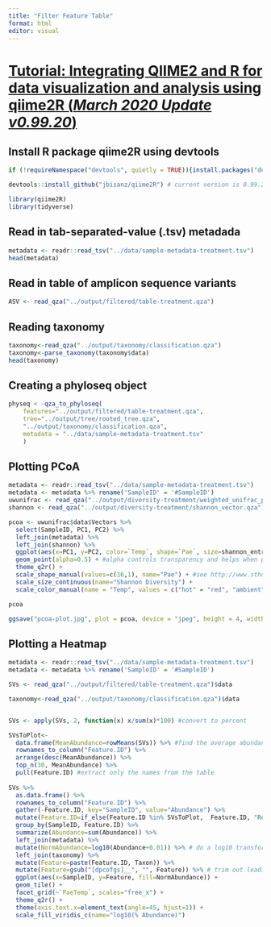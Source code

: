 ```yaml
---
title: "Filter Feature Table"
format: html
editor: visual
---
```


# [Tutorial: Integrating QIIME2 and R for data visualization and analysis using qiime2R (*March 2020 Update v0.99.20*)](https://forum.qiime2.org/t/tutorial-integrating-qiime2-and-r-for-data-visualization-and-analysis-using-qiime2r/4121/1)

## Install R package qiime2R using devtools

```r
if (!requireNamespace("devtools", quietly = TRUE)){install.packages("devtools")}

devtools::install_github("jbisanz/qiime2R") # current version is 0.99.20
```

```r
library(qiime2R)
library(tidyverse)
```

## Read in tab-separated-value (.tsv) metadada

```r
metadata <- readr::read_tsv("../data/sample-metadata-treatment.tsv")
head(metadata)
```

## Read in table of amplicon sequence variants

```r
ASV <- read_qza("../output/filtered/table-treatment.qza")
```

## Reading taxonomy

```r
taxonomy<-read_qza("../output/taxonomy/classification.qza")
taxonomy<-parse_taxonomy(taxonomy$data)
head(taxonomy)

```

## Creating a phyloseq object

```r
physeq < -qza_to_phyloseq(
    features="../output/filtered/table-treatment.qza",
    tree="../output/tree/rooted_tree.qza",
    "../output/taxonomy/classification.qza",
    metadata = "../data/sample-metadata-treatment.tsv"
    )

```

## Plotting PCoA

```r
metadata <- readr::read_tsv("../data/sample-metadata-treatment.tsv")
metadata <- metadata %>% rename('SampleID' = '#SampleID') 
uwunifrac <- read_qza("../output/diversity-treatment/weighted_unifrac_pcoa_results.qza")
shannon <- read_qza("../output/diversity-treatment/shannon_vector.qza")$data %>% rownames_to_column("SampleID") 

pcoa <- uwunifrac$data$Vectors %>%
  select(SampleID, PC1, PC2) %>%
  left_join(metadata) %>%
  left_join(shannon) %>%
  ggplot(aes(x=PC1, y=PC2, color=`Temp`, shape=`Pae`, size=shannon_entropy)) +
  geom_point(alpha=0.5) + #alpha controls transparency and helps when points are overlapping
  theme_q2r() +
  scale_shape_manual(values=c(16,1), name="Pae") + #see http://www.sthda.com/sthda/RDoc/figure/graphs/r-plot-pch-symbols-points-in-r.png for numeric shape codes
  scale_size_continuous(name="Shannon Diversity") +
  scale_color_manual(name = "Temp", values = c("hot" = "red", "ambient" = "blue"))

pcoa

ggsave("pcoa-plot.jpg", plot = pcoa, device = "jpeg", height = 4, width = 5)
```

## Plotting a Heatmap

```r
metadata <- readr::read_tsv("../data/sample-metadata-treatment.tsv")
metadata <- metadata %>% rename('SampleID' = '#SampleID') 

SVs <- read_qza("../output/filtered/table-treatment.qza")$data

taxonomy<-read_qza("../output/taxonomy/classification.qza")$data


SVs <- apply(SVs, 2, function(x) x/sum(x)*100) #convert to percent

SVsToPlot<-  
  data.frame(MeanAbundance=rowMeans(SVs)) %>% #find the average abundance of a SV
  rownames_to_column("Feature.ID") %>%
  arrange(desc(MeanAbundance)) %>%
  top_n(30, MeanAbundance) %>%
  pull(Feature.ID) #extract only the names from the table
  
SVs %>%
  as.data.frame() %>%
  rownames_to_column("Feature.ID") %>%
  gather(-Feature.ID, key="SampleID", value="Abundance") %>%
  mutate(Feature.ID=if_else(Feature.ID %in% SVsToPlot,  Feature.ID, "Remainder")) %>% #flag features to be collapsed
  group_by(SampleID, Feature.ID) %>%
  summarize(Abundance=sum(Abundance)) %>%
  left_join(metadata) %>%
  mutate(NormAbundance=log10(Abundance+0.01)) %>% # do a log10 transformation after adding a 0.01% pseudocount. Could also add 1 read before transformation to percent
  left_join(taxonomy) %>%
  mutate(Feature=paste(Feature.ID, Taxon)) %>%
  mutate(Feature=gsub("[dpcofgs]__", "", Feature)) %>% # trim out leading text from taxonomy string
  ggplot(aes(x=SampleID, y=Feature, fill=NormAbundance)) +
  geom_tile() +
  facet_grid(~`PaeTemp`, scales="free_x") +
  theme_q2r() +
  theme(axis.text.x=element_text(angle=45, hjust=1)) +
  scale_fill_viridis_c(name="log10(% Abundance)")


```

